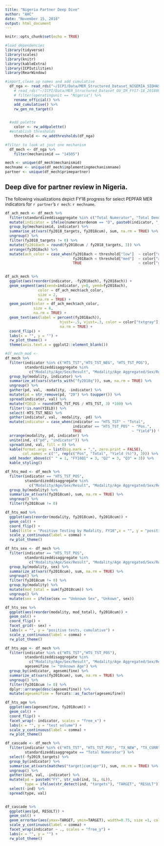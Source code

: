 ```yaml
---
title: "Nigeria Partner Deep Dive"
author: "AHC"
date: "November 15, 2018"
output: html_document
---
```


```r
knitr::opts_chunk$set(echo = TRUE)
```


```r
#load dependencies
library(tidyverse)
library(scales)
library(knitr)
library(kableExtra)
library(ICPIutilities)
library(RearWindow)
```


```r
#import,clean up names and add cumulative
  df_nga <- read_rds("~/ICPI/Data/MER_Structured_Dataset_NIGERIA_SIDHAS_PSNU_IM_FY17-18_GENIE_20181120.rds") %>% 
    # read_rds("~/ICPI/Data/MER_Structured_Dataset_OU_IM_FY17-18_20180921_v2_2.rds") %>% 
    # filter(operatingunit == "Nigeria") %>% 
    rename_official() %>% 
    add_cumulative() %>% 
    rw_gen_nn_target()
    
```

```r
  #add palette
    color <- rw_addpalette()
  #establish thresholds
    threshold <- rw_addthresholds(df_nga)
```

```r
#filter to look at just one mechanism
  df_mech <- df_nga %>% 
    filter(mechanismid == "14505") 

mech <- unique(df_mech$mechanismid)
mechname <- unique(df_mech$implementingmechanismname)
partner <- unique(df_mech$primepartner)

```
## Deep dive for partner review in Nigeria.

The following visualizations depict FY18 progress for select PEPFAR MER indicators for `r partner`'s `r mech`: `r mechname`. 


```r

df_ach_mech <- df_mech %>% 
  filter(standardizeddisaggregate %in% c("Total Numerator", "Total Denominator")) %>% 
  mutate(indicator = ifelse(numeratordenom == "D", paste0(indicator, "_D"), indicator)) %>% 
  group_by(mechanismid, indicator) %>% 
  summarise_at(vars(fy2018_targets, fy2018cum), sum, na.rm = TRUE) %>% 
  ungroup() %>% 
  filter(fy2018_targets != 0) %>% 
  mutate(fy2018ach = round(fy2018cum / fy2018_targets, 3)) %>% 
  arrange(fy2018ach) %>% 
  mutate(ach_color = case_when(fy2018ach < threshold["low"]  ~ color["ubuntu"],
                               fy2018ach < threshold["med"]  ~ color["amazon"],
                               TRUE                          ~ color["grullo"]))
  

df_ach_mech %>% 
  ggplot(aes(reorder(indicator, -fy2018ach), fy2018ach)) +
  geom_segment(aes(xend=indicator, y=0, yend=fy2018ach),
               color = df_ach_mech$ach_color,
               size = 2,
               na.rm = TRUE) +
  geom_point(color = df_ach_mech$ach_color,
             size = 6,
             na.rm = TRUE) +
  geom_text(aes(label = percent(fy2018ach)), 
                         hjust=-.5, vjust=.3, color = color["txtgray"],
                         na.rm = TRUE) +
  coord_flip() +
  labs(x = "", y = "") + 
  rw_plot_theme() +
  theme(axis.text.x = ggplot2::element_blank())

```

```r


#df_mech_mod <- 
df_mech %>% 
  filter(indicator %in% c("HTS_TST","HTS_TST_NEG", "HTS_TST_POS"),
         standardizeddisaggregate %in% 
           c("Modality/Age/Sex/Result", "Modality/Age Aggregated/Sex/Result")) %>% 
  group_by(modality, indicator) %>% 
  summarize_at(vars(starts_with("fy2018q")), sum, na.rm = TRUE) %>% 
  ungroup() %>% 
  gather(pd, val, -modality, -indicator) %>%
  mutate(pd = str_remove(pd, "20") %>% toupper()) %>% 
  spread(indicator, val) %>% 
  mutate(YIELD = round(HTS_TST_POS / HTS_TST, 3) *100) %>% 
  filter(!is.nan(YIELD)) %>% 
  select(-HTS_TST_NEG) %>% 
  gather(indicator, val, -modality, -pd) %>%
  mutate(indicator = case_when(indicator == "HTS_TST" ~ "Total",
                               indicator == "HTS_TST_POS" ~ "Pos.",
                               TRUE                       ~ "Yield")) %>% 
  arrange(modality, pd, indicator) %>% 
  unite(ind, c("pd", "indicator")) %>% 
  spread(ind, val, fill = 0) %>% 
  kable(format.args = list(big.mark = ",", zero.print = FALSE),
        col.names = c("", rep(c("Pos", "Total", "Yield (%)"), 3))) %>% 
  add_header_above(c(" " = 1, "FY18Q1" = 3, "Q2" = 3, "Q3" = 3)) %>% 
  kable_styling()

```

```r

df_hts_mod <- df_mech %>% 
  filter(indicator == "HTS_TST_POS",
         standardizeddisaggregate %in% 
           c("Modality/Age/Sex/Result", "Modality/Age Aggregated/Sex/Result")) %>% 
  group_by(modality) %>% 
  summarize_at(vars(fy2018cum), sum, na.rm = TRUE) %>% 
  ungroup() %>% 
  filter(fy2018cum != 0)

df_hts_mod %>% 
  ggplot(aes(reorder(modality, fy2018cum), fy2018cum)) +
  geom_col() +
  coord_flip() +
  labs(title = "Positive Testing by Modality, FY18",x = "", y = "positive tests, cumulative") +
  scale_y_continuous(label = comma) +
  rw_plot_theme()

df_hts_sex <- df_mech %>% 
  filter(indicator == "HTS_TST_POS",
         standardizeddisaggregate %in% 
           c("Modality/Age/Sex/Result", "Modality/Age Aggregated/Sex/Result")) %>% 
  group_by(modality, sex) %>% 
  summarize_at(vars(fy2018cum), sum, na.rm = TRUE) %>% 
  ungroup() %>% 
  filter(fy2018cum != 0) %>% 
  group_by(modality) %>% 
  mutate(mod_total = sum(fy2018cum)) %>% 
  ungroup() %>% 
  mutate(sex = ifelse(sex == "Unknown Sex", "Unkown", sex))

df_hts_sex %>% 
  ggplot(aes(reorder(modality, mod_total), fy2018cum)) +
  geom_col() +
  coord_flip() +
  facet_grid(~ sex) +
  labs(x = "", y = "positive tests, cumulative") +
  scale_y_continuous(label = comma) +
  rw_plot_theme()

df_hts_age <- df_mech %>% 
  filter(indicator %in% c("HTS_TST","HTS_TST_POS"),
         standardizeddisaggregate %in% 
           c("Modality/Age/Sex/Result", "Modality/Age Aggregated/Sex/Result"),
         agesemifine != "Unknown Age") %>% 
  group_by(indicator, agesemifine) %>% 
  summarize_at(vars(fy2018cum), sum, na.rm = TRUE) %>% 
  ungroup() %>% 
  filter(fy2018cum != 0) %>% 
  dplyr::arrange(desc(agesemifine)) %>%
  mutate(agesemifine = forcats::as_factor(agesemifine))

df_hts_age %>% 
  ggplot(aes(agesemifine, fy2018cum)) +
  geom_col() +
  coord_flip() +
  facet_wrap(~ indicator, scales = "free_x") +
  labs(x = "", y = "test volume") +
  scale_y_continuous(label = comma) +
  rw_plot_theme()  
```

```r

df_cascade <- df_mech %>% 
  filter(indicator %in% c("HTS_TST", "HTS_TST_POS", "TX_NEW", "TX_CURR"),
         standardizeddisaggregate == "Total Numerator") %>%
  select(-fy2019_targets) %>% 
  group_by(indicator) %>% 
  summarise_at(vars(matches("target|cum|apr")), sum, nm.rm = TRUE) %>% 
  ungroup() %>% 
  gather(ind, val, -indicator) %>% 
  mutate(pd = paste0("FY", str_sub(ind, 5L, 6L)),
         type = ifelse(str_detect(ind, "targets"), "TARGET", "RESULT")) %>% 
  select(-ind) %>% 
  spread(type, val)
           

df_cascade %>% 
  ggplot(aes(pd, RESULT)) +
  geom_col() +
  geom_errorbar(aes(ymax=TARGET, ymin=TARGET), width=0.75, size =1, color= color["amazon"]) +
  scale_y_continuous(label = comma) +
  facet_wrap(indicator ~ ., scales = "free_y") +
  labs(x = "", y = "") +
  rw_plot_theme()
  
```


